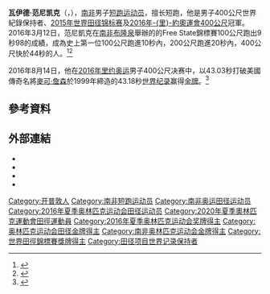 {{noteTA|1=zh-cn:0米;zh-hk:0米;zh-tw:0公尺}}
{{Infobox sportsperson
| name                      =瓦伊德·范尼凯克<br/>Wayde van Niekerk
| image                     =Meeting Areva au stade de France à Paris 2015 (35).jpg
| real_name                 =
| native_name               =
| native_name_lang          =
| english_name              =Wayde van Niekerk
| birth_name                =
| nationality               ={{ZAF}}
| national_team             ={{ZAF}}
| ethnicity                 =
| hometown                  =
| citizenship               =
| birth_date                ={{Birth date and age|df=y|1992|7|15}}
| birth_place               ={{ZAF-1961}}[[開普省|開普省]][[開普敦|開普敦]]
| death_date                =
| death_place               =
| resting_place             =
| resting_place_coordinates =
| monuments                 =
| residence                 ={{ZAF}}
| education                 =
| alma_mater                =
| occupation                =
| years_active              =2010年－
| height                    ={{height|m=1.8}}
| weight                    ={{weight|kg=64}}
| spouse                    ={{marriage|Chesney Campbell|2017年10月}}
| country                   ={{ZAF}}
| sport                     =田徑
| event                     =短跑
| collegeteam               =
| team                      =
| coach                     =Ans Botha
| retired                   =
| coaching                  =
| worlds                    =
{{ubl
|'''2010年世界青年田徑錦標賽'''：200公尺第四名
|'''2013年夏季世界大學生運動會'''：4×400公尺接力第二名
|'''2014年IAAF鑽石聯賽蘇黎世站'''：400公尺第六名
|'''2014年IAAF洲際盃'''：400公尺第四名
|'''2014年IAAF洲際盃'''：4×400公尺接力第一名
|'''2015年世界田徑錦標賽'''：400公尺第一名
|'''2015年鑽石聯賽蘇黎世站'''：400公尺第三名
|'''2017年世界田徑錦標賽'''：400公尺第一名
|'''2017年世界田徑錦標賽'''：200公尺第二名
}}
| regionals                 =
{{ubl
|'''2014年非洲田徑錦標賽'''：400公尺第二名
|'''2016年非洲田徑錦標賽'''：4×100公尺接力第一名
|'''2016年非洲田徑錦標賽'''：200公尺第一名
}}
| nationals                 =
{{ubl
|'''2012年Leggera國際田徑賽'''：400公尺第四名
|'''2012年Nivelles國際田徑賽（B）'''：400公尺第一名
|'''2013年南非成年田徑錦標賽'''：400公尺第一名
|'''2013年Golden Spike Ostrava（Gyulai Memorial）'''：400公尺第二名
|'''2014年南非成年田徑錦標賽'''：400公尺第一名
|'''2014年Athletissima'''：200公尺第四名
|'''2015年南非成年田徑錦標賽'''：400公尺第一名
|'''2015年VanDamme紀念賽'''：200公尺第四名
|'''2016年南非成年田徑錦標賽'''：400公尺第一名
|'''2016年Racers大獎賽'''：300公尺第一名
|'''2016年Golden運動會'''：400公尺第一名
|'''2016年熱力波士頓運動會'''：400公尺第一名
|'''2016年Herculis'''：400公尺第一名
|'''2017年南非成年田徑錦標賽'''：100公尺第二名
|'''2017年南非成年田徑錦標賽'''：200公尺第一名
|'''2017年熱力波士頓運動會'''：200公尺第一名
|'''2017年Racers大獎賽'''：200公尺第一名
|'''2017年Golden Spike Ostrava'''：300公尺第一名
|'''2017年Athletissima'''：400公尺第一名
|'''2017年Herculis'''：400公尺第一名
}}
| olympics                  =
{{ubl
|'''2016年夏季奧林匹克運動會'''：400公尺第一名
}}
| commonwealth              =
{{ubl
|'''2014年大英國協運動會'''：400公尺第二名
}}
| highestranking            =
| pb=
{{ubl
|'''60公尺'''：6.62秒A（W：+1.0） （2020年）
|'''100公尺'''：9.94秒（W：+0.9） （2017年）
|'''150公尺'''：15.89秒（W：0.0） （2011年）
|'''200公尺'''（Straight Course）：19.84秒（W：+0.6） （2017年 '''全國紀錄'''）
|'''200公尺'''：19.84秒（W：+1.2） （2017年 '''全國紀錄'''）
|'''300公尺'''：30.81秒（RT：0.152） （2017年 '''世界紀錄'''）
|'''400公尺'''：43.03秒（RT：0.181） （2016年 '''世界紀錄'''）
}}
| medaltemplates=
{{MedalCountry|{{ZAF}}}}
{{MedalSport|男子田徑}}
{{MedalCompetition|Nivelles國際田徑賽（B）}}
{{MedalGold|2012年比利時Nivelles|400公尺}}
{{MedalCompetition|Golden Spike Ostrava（Gyulai Memorial）}}
{{MedalSilver|2013年捷克Ostrava|400公尺}}
{{MedalCompetition|夏季世界大學生運動會}}
{{MedalSilver|2013年俄羅斯喀山|4×400公尺接力}}
{{MedalCompetition|大英國協運動會}}
{{MedalSilver|2014年英國蘇格蘭格拉斯哥|400公尺}}
{{MedalCompetition|非洲田徑錦標賽}}
{{MedalSilver|2014年摩洛哥馬拉喀什|400公尺}}
{{MedalGold|2016年南非德爾班|4×100公尺接力}}
{{MedalGold|2016年南非德爾班|200公尺}}
{{MedalCompetition|IAAF洲際盃}}
{{MedalGold|2014年摩洛哥馬拉喀什|4×400公尺接力}}
{{MedalCompetition|世界田徑錦標賽}}
{{MedalGold|2015年中國北京市朝陽區|400公尺}}
{{MedalGold|2017年英國英格蘭倫敦|400公尺}}
{{MedalSilver|2017年英國英格蘭倫敦|200公尺}}
{{MedalCompetition|鑽石聯賽蘇黎世站}}
{{MedalBronze|2015年瑞士蘇黎世|400公尺}}
{{MedalCompetition|Golden運動會}}
{{MedalGold|2016年義大利羅馬|400公尺}}
{{MedalCompetition|Racers大獎賽}}
{{MedalGold|2016年牙買加京斯敦|300公尺}}
{{MedalGold|2017年牙買加京斯敦|200公尺}}
{{MedalCompetition|熱力波士頓運動會}}
{{MedalGold|2016年美國麻薩諸塞州波士頓|400公尺}}
{{MedalGold|2017年美國麻薩諸塞州波士頓|200公尺}}
{{MedalCompetition|Herculis}}
{{MedalGold|2016年摩納哥芳特維耶|400公尺}}
{{MedalCompetition|夏季奧林匹克運動會}}
{{MedalGold|2016年巴西里約熱內盧|400公尺}}
{{MedalCompetition|Golden Spike Ostrava}}
{{MedalGold|2017年捷克Ostrava|300公尺}}
{{MedalCompetition|Athletissima}}
{{MedalGold|2017年瑞士洛桑|400公尺}}
{{MedalCompetition|Herculis}}
{{MedalGold|2017年摩納哥芳特維耶|400公尺}}
| show-medals=
| updated=2020年11月18日
}}
{{世大運獎牌記錄
|項目=田徑
|a1=2013
|b1=2
|c1=4×400公尺接力
}}
'''瓦伊德·范尼凯克'''（{{lang-af|Wayde van Niekerk}}，{{bd|1992年|7月15日|||catIdx=van Niekerk}}），[[南非|南非]]男子[[短跑|短跑]][[运动员|运动员]]，擅长短跑，他是男子400公尺世界紀錄保持者、[[2015年世界田径锦标赛|2015年世界田径锦标赛]]及[[2016年夏季奧林匹克運動會|2016年-{里}-約奧運會]][[400公尺賽跑|400公尺]]冠軍。2016年3月12日，范尼凱克在[[南非|南非]][[布隆泉|布隆泉]]舉辦的的Free State錦標賽100公尺跑出9秒98的成績，成為史上第一位100公尺跑進10秒內，200公尺跑進20秒內，400公尺快於44秒的人。<ref>{{cite web|url=https://www.iaaf.org/news/report/wayde-van-niekerk-sub-10-20-44-bloemfontein|title=VAN NIEKERK MAKES SPRINTING HISTORY IN BLOEMFONTEIN|date=2016-03-12|access-date=2016-08-15|archive-date=2018-09-17|archive-url=https://web.archive.org/web/20180917193031/https://www.iaaf.org/news/report/wayde-van-niekerk-sub-10-20-44-bloemfontein|dead-url=no}}</ref><ref>{{Cite news|url = http://www.timeslive.co.za/thetimes/2015/07/09/Make-way-for-SA-made-Wayde|title = Make way for SA-made Wayde|last = Henderson|first = Archie|date = 9 July 2015|work = Times LIVE|access-date = 11 July 2015|via = |archive-date = 2016-04-22|archive-url = https://web.archive.org/web/20160422104100/http://www.timeslive.co.za/thetimes/2015/07/09/Make-way-for-SA-made-Wayde|dead-url = no}}</ref>

2016年8月14日，他在[[2016年夏季奧林匹克運動會|2016年里约奥运]]男子400公尺决赛中，以43.03秒打破美國傳奇名將[[麥可·詹森_(田徑運動員)|麥可·詹森]]於1999年締造的43.18秒[[世界纪录|世界纪录]]赢得[[金牌|金牌]]。<ref>{{cite news|url=http://www.bbc.com/sport/olympics/36689353|title=Rio Olympics 2016: Wayde van Niekerk breaks world record to win Olympic gold|publisher=BBC|date=2016-08-14|accessdate=2016-08-15|archive-date=2016-08-19|archive-url=https://web.archive.org/web/20160819035636/http://www.bbc.com/sport/olympics/36689353|dead-url=no}}</ref>

== 參考資料 ==
{{Reflist}}

== 外部連結 ==
* {{IOC profile|id=Wayde-van-Niekerk}}
* {{IAAF name|255162}}
* {{Facebook page|1329277900520686}}
* {{Instagram|waydedreamer}}

{{奥林匹克运动会男子400米冠军}}
{{Authority control}}
{{DEFAULTSORT:Niekerk, Wayde van}}

[[Category:开普敦人|Category:开普敦人]]
[[Category:南非短跑运动员|Category:南非短跑运动员]]
[[Category:南非奥运田径运动员|Category:南非奥运田径运动员]]
[[Category:2016年夏季奥林匹克运动会田径运动员|Category:2016年夏季奥林匹克运动会田径运动员]]
[[Category:2020年夏季奧林匹克運動會田徑運動員|Category:2020年夏季奧林匹克運動會田徑運動員]]
[[Category:2016年夏季奥林匹克运动会奖牌得主|Category:2016年夏季奥林匹克运动会奖牌得主]]
[[Category:奥林匹克运动会田径金牌得主|Category:奥林匹克运动会田径金牌得主]]
[[Category:南非奥林匹克运动会金牌得主|Category:南非奥林匹克运动会金牌得主]]
[[Category:世界田徑錦標賽獎牌得主|Category:世界田徑錦標賽獎牌得主]]
[[Category:田径项目世界记录保持者|Category:田径项目世界记录保持者]]